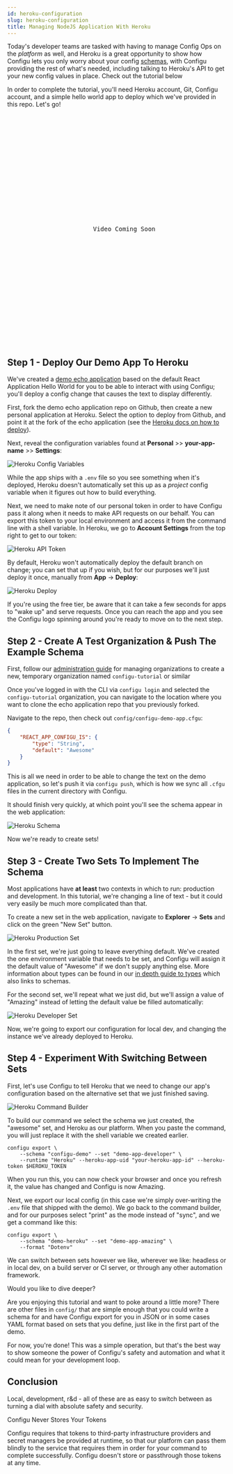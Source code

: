 ```yaml
---
id: heroku-configuration
slug: heroku-configuration
title: Managing NodeJS Application With Heroku
---
```


Today's developer teams are tasked with having to manage Config Ops on the _platform_ as well,
and Heroku is a great opportunity to show how Configu lets you only worry about your config 
[schemas](/schemas), with Configu providing the rest of what's needed, including talking 
to Heroku's API to get your new config values in place. Check out the tutorial below

In order to complete the tutorial, you'll need Heroku account, Git, Configu account,
and a simple hello world app to deploy which we've provided in this repo. Let's go!

<pre style={{ width: '100%' }}>
  <center>
    <br />
    <br />
    <br />
    <br />
    <br />
    <br />
    <br />
    Video Coming Soon
    <br />
    <br />
    <br />
    <br />
    <br />
    <br />
    <br />
  </center>
</pre>

## Step 1 - Deploy Our Demo App To Heroku

We've created a [demo echo application](https://github.com/) based on the default React 
Application Hello World for you to be able to interact with using Configu; you'll deploy 
a config change that causes the text to display differently.

First, fork the demo echo application repo on Github, then create a new personal application 
at Heroku. Select the option to deploy from Github, and point it at the fork of the echo application 
(see the [Heroku docs on how to deploy](https://heroku.com)).

Next, reveal the configuration variables found at **Personal** >> **your-app-name** >> **Settings**:

![Heroku Config Variables](heroku-config-vars.png)

While the app ships with a `.env` file so you see something when it's deployed, 
Heroku doesn't automatically set this up as a _project_ config variable when 
it figures out how to build everything.

Next, we need to make note of our personal token in order to have Configu pass it along when it needs to make API requests
on our behalf. You can export this token to your local environment and access it from the command line with
a shell variable. In Heroku, we go to **Account Settings** from the top right to get to our token:

![Heroku API Token](heroku-api-key.png)

By default, Heroku won't automatically deploy the default branch on change; you can set that up if you wish, but for our purposes 
we'll just deploy it once, manually from **App** &rarr; **Deploy**:

![Heroku Deploy](heroku-deploy-branch.png)

If you're using the free tier, be aware that it can take a few seconds for apps to "wake up" and serve requests. Once you can reach the app and you see the Configu
logo spinning around you're ready to move on to the next step. 

## Step 2 - Create A Test Organization & Push The Example Schema

First, follow our [administration guide](/administration) for managing organizations to create a new, temporary
organization named `configu-tutorial` or similar

Once you've logged in with the CLI via `configu login` and selected the `configu-tutorial` organization,
you can navigate to the location where you want to clone the echo application repo that you previously forked.

Navigate to the repo, then check out `config/configu-demo-app.cfgu`:

```json
{
    "REACT_APP_CONFIGU_IS": {
        "type": "String",
        "default": "Awesome"
    }
}
```
This is all we need in order to be able to change the text on the demo application, so let's push it via `configu push`,
which is how we sync all `.cfgu` files in the current directory with Configu.

It should finish very quickly, at which point you'll see the schema appear in the web application:

![Heroku Schema](heroku-schema-explorer.png)

Now we're ready to create sets!

## Step 3 - Create Two Sets To Implement The Schema

Most applications have **at least** two contexts in which to run: production and development. In this tutorial, we're
changing a line of text - but it could very easily be much more complicated than that.

To create a new set in the web application, navigate to **Explorer** &rarr; **Sets** and click on the green "New Set" 
button. 

![Heroku Production Set](heroku-set-production.png)

In the first set, we're just going to leave everything default. We've created the one environment variable that needs
to be set, and Configu will assign it the default value of "Awesome" if we don't supply anything else. More information
about types can be found in our [in depth guide to types](/types) which also links to schemas.

For the second set, we'll repeat what we just did, but we'll assign a value of "Amazing" instead of letting the default
value be filled automatically:

![Heroku Developer Set](heroku-set-developer.png)

Now, we're going to export our configuration for local dev, and changing the instance we've already deployed to Heroku.

## Step 4 - Experiment With Switching Between Sets

First, let's use Configu to tell Heroku that we need to change our app's configuration based on the alternative set
that we just finished saving.

![Heroku Command Builder](heroku-command-builder.png)

To build our command we select the schema we just created, the "awesome" set, and Heroku as our platform. When you paste
the command, you will just replace it with the shell variable we created earlier.

```shell
configu export \
    --schema "configu-demo" --set "demo-app-developer" \
    --runtime "Heroku" --heroku-app-uid "your-heroku-app-id" --heroku-token $HEROKU_TOKEN

```

When you run this, you can now check your browser and once you refresh it, the value has changed and Configu is now
Amazing.

Next, we export our local config (in this case we're simply over-writing the `.env` file that shipped
with the demo). We go back to the command builder, and for our purposes select "print" as the mode instead of "sync",
and we get a command like this:

```
configu export \
    --schema "demo-heroku" --set "demo-app-amazing" \
    --format "Dotenv"
```
We can switch between sets however we like, wherever we like: headless or in local dev, on a build server or CI server, or through 
any other automation framework.

<Admonition type="note">
Would you like to dive deeper?

Are you enjoying this tutorial and want to poke around a little more? There are other files in `config/` that are simple
enough that you could write a schema for and have Configu export for you in JSON or in some cases YAML format based on
sets that you define, just like in the first part of the demo.

</Admonition>

For now, you're done! This was a simple operation, but that's the best way to show someone the power of Configu's safety
and automation and what it could mean for your development loop. 

## Conclusion

Local, development, r&d - all of these are as easy to switch between as turning a dial with absolute safety and 
security.

<Admonition type="warning">
Configu Never Stores Your Tokens

Configu requires that tokens to third-party infrastructure providers and secret managers be provided at runtime, so
that our platform can pass them blindly to the service that requires them in order for your command to complete 
successfully.
Configu doesn't store or passthrough those tokens at any time.

</Admonition>
